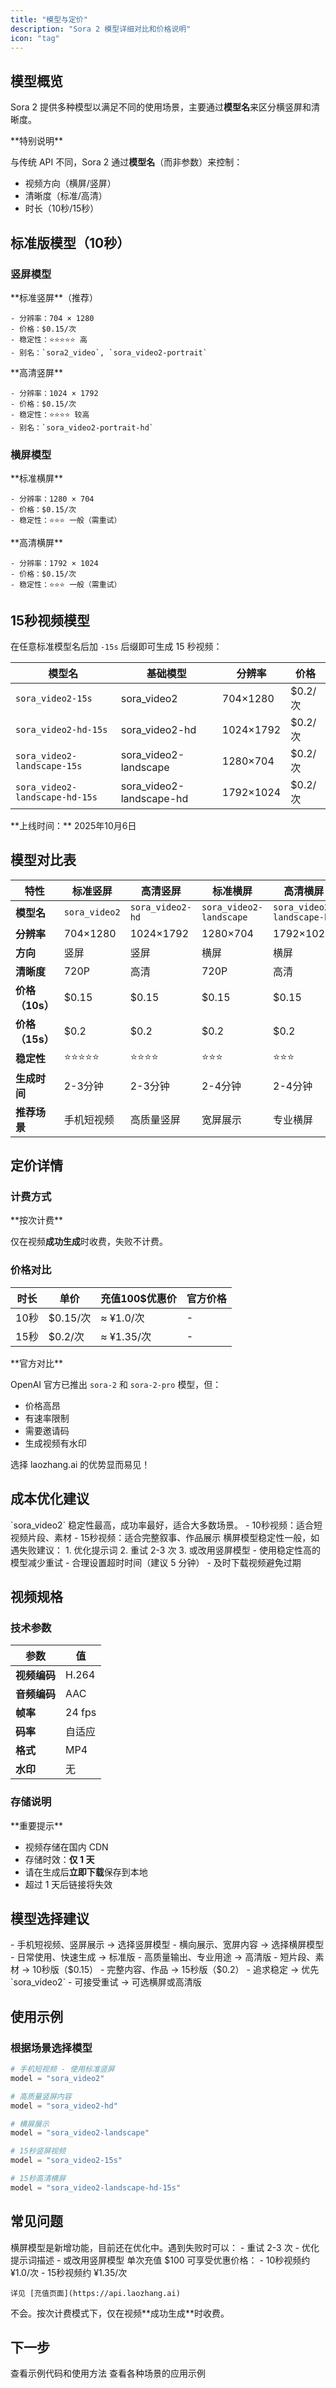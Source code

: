 ```yaml
---
title: "模型与定价"
description: "Sora 2 模型详细对比和价格说明"
icon: "tag"
---
```


## 模型概览

Sora 2 提供多种模型以满足不同的使用场景，主要通过**模型名**来区分横竖屏和清晰度。

<Note>
**特别说明**

与传统 API 不同，Sora 2 通过**模型名**（而非参数）来控制：
- 视频方向（横屏/竖屏）
- 清晰度（标准/高清）
- 时长（10秒/15秒）
</Note>

## 标准版模型（10秒）

### 竖屏模型

<CardGroup cols={2}>
  <Card title="sora_video2" icon="mobile">
    **标准竖屏**（推荐）

    - 分辨率：704 × 1280
    - 价格：$0.15/次
    - 稳定性：⭐⭐⭐⭐⭐ 高
    - 别名：`sora2_video`, `sora_video2-portrait`
  </Card>

  <Card title="sora_video2-hd" icon="mobile-screen">
    **高清竖屏**

    - 分辨率：1024 × 1792
    - 价格：$0.15/次
    - 稳定性：⭐⭐⭐⭐ 较高
    - 别名：`sora_video2-portrait-hd`
  </Card>
</CardGroup>

### 横屏模型

<CardGroup cols={2}>
  <Card title="sora_video2-landscape" icon="tv">
    **标准横屏**

    - 分辨率：1280 × 704
    - 价格：$0.15/次
    - 稳定性：⭐⭐⭐ 一般（需重试）
  </Card>

  <Card title="sora_video2-landscape-hd" icon="display">
    **高清横屏**

    - 分辨率：1792 × 1024
    - 价格：$0.15/次
    - 稳定性：⭐⭐⭐ 一般（需重试）
  </Card>
</CardGroup>

## 15秒视频模型

在任意标准模型名后加 `-15s` 后缀即可生成 15 秒视频：

| 模型名 | 基础模型 | 分辨率 | 价格 |
|--------|---------|--------|------|
| `sora_video2-15s` | sora_video2 | 704×1280 | $0.2/次 |
| `sora_video2-hd-15s` | sora_video2-hd | 1024×1792 | $0.2/次 |
| `sora_video2-landscape-15s` | sora_video2-landscape | 1280×704 | $0.2/次 |
| `sora_video2-landscape-hd-15s` | sora_video2-landscape-hd | 1792×1024 | $0.2/次 |

<Info>
**上线时间：** 2025年10月6日
</Info>

## 模型对比表

| 特性 | 标准竖屏 | 高清竖屏 | 标准横屏 | 高清横屏 |
|------|---------|---------|---------|---------|
| **模型名** | `sora_video2` | `sora_video2-hd` | `sora_video2-landscape` | `sora_video2-landscape-hd` |
| **分辨率** | 704×1280 | 1024×1792 | 1280×704 | 1792×1024 |
| **方向** | 竖屏 | 竖屏 | 横屏 | 横屏 |
| **清晰度** | 720P | 高清 | 720P | 高清 |
| **价格（10s）** | $0.15 | $0.15 | $0.15 | $0.15 |
| **价格（15s）** | $0.2 | $0.2 | $0.2 | $0.2 |
| **稳定性** | ⭐⭐⭐⭐⭐ | ⭐⭐⭐⭐ | ⭐⭐⭐ | ⭐⭐⭐ |
| **生成时间** | 2-3分钟 | 2-3分钟 | 2-4分钟 | 2-4分钟 |
| **推荐场景** | 手机短视频 | 高质量竖屏 | 宽屏展示 | 专业横屏 |

## 定价详情

### 计费方式

<Info>
**按次计费**

仅在视频**成功生成**时收费，失败不计费。
</Info>

### 价格对比

| 时长 | 单价 | 充值100$优惠价 | 官方价格 |
|------|------|---------------|---------|
| 10秒 | $0.15/次 | ≈ ¥1.0/次 | - |
| 15秒 | $0.2/次 | ≈ ¥1.35/次 | - |

<Note>
**官方对比**

OpenAI 官方已推出 `sora-2` 和 `sora-2-pro` 模型，但：
- 价格高昂
- 有速率限制
- 需要邀请码
- 生成视频有水印

选择 laozhang.ai 的优势显而易见！
</Note>

## 成本优化建议

<AccordionGroup>
  <Accordion title="优先使用标准竖屏" icon="mobile">
    `sora_video2` 稳定性最高，成功率最好，适合大多数场景。
  </Accordion>

  <Accordion title="根据需求选择时长" icon="clock">
    - 10秒视频：适合短视频片段、素材
    - 15秒视频：适合完整叙事、作品展示
  </Accordion>

  <Accordion title="横屏模型需重试" icon="rotate">
    横屏模型稳定性一般，如遇失败建议：
    1. 优化提示词
    2. 重试 2-3 次
    3. 或改用竖屏模型
  </Accordion>

  <Accordion title="批量生成优化" icon="list">
    - 使用稳定性高的模型减少重试
    - 合理设置超时时间（建议 5 分钟）
    - 及时下载视频避免过期
  </Accordion>
</AccordionGroup>

## 视频规格

### 技术参数

| 参数 | 值 |
|------|-----|
| **视频编码** | H.264 |
| **音频编码** | AAC |
| **帧率** | 24 fps |
| **码率** | 自适应 |
| **格式** | MP4 |
| **水印** | 无 |

### 存储说明

<Warning>
**重要提示**

- 视频存储在国内 CDN
- 存储时效：**仅 1 天**
- 请在生成后**立即下载**保存到本地
- 超过 1 天后链接将失效
</Warning>

## 模型选择建议

<Steps>
  <Step title="确定方向">
    - 手机短视频、竖屏展示 → 选择竖屏模型
    - 横向展示、宽屏内容 → 选择横屏模型
  </Step>

  <Step title="确定清晰度">
    - 日常使用、快速生成 → 标准版
    - 高质量输出、专业用途 → 高清版
  </Step>

  <Step title="确定时长">
    - 短片段、素材 → 10秒版（$0.15）
    - 完整内容、作品 → 15秒版（$0.2）
  </Step>

  <Step title="稳定性考虑">
    - 追求稳定 → 优先 `sora_video2`
    - 可接受重试 → 可选横屏或高清版
  </Step>
</Steps>

## 使用示例

### 根据场景选择模型

```python
# 手机短视频 - 使用标准竖屏
model = "sora_video2"

# 高质量竖屏内容
model = "sora_video2-hd"

# 横屏展示
model = "sora_video2-landscape"

# 15秒竖屏视频
model = "sora_video2-15s"

# 15秒高清横屏
model = "sora_video2-landscape-hd-15s"
```

## 常见问题

<AccordionGroup>
  <Accordion title="为什么横屏模型稳定性较低？" icon="circle-question">
    横屏模型是新增功能，目前还在优化中。遇到失败时可以：
    - 重试 2-3 次
    - 优化提示词描述
    - 或改用竖屏模型
  </Accordion>

  <Accordion title="如何充值获得优惠价？" icon="wallet">
    单次充值 $100 可享受优惠价格：
    - 10秒视频约 ¥1.0/次
    - 15秒视频约 ¥1.35/次

    详见 [充值页面](https://api.laozhang.ai)
  </Accordion>

  <Accordion title="失败了会扣费吗？" icon="ban">
    不会。按次计费模式下，仅在视频**成功生成**时收费。
  </Accordion>
</AccordionGroup>

## 下一步

<CardGroup cols={2}>
  <Card title="快速开始" icon="rocket" href="/api-capabilities/sora2/quick-start">
    查看示例代码和使用方法
  </Card>
  <Card title="更多示例" icon="code" href="/api-capabilities/sora2/examples">
    查看各种场景的应用示例
  </Card>
</CardGroup>
